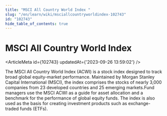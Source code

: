 ```yaml
---
title: "MSCI All Country World Index "
slug: "/en/learn/wiki/msciallcountryworldindex-102743"
id: "102743"
hide_table_of_contents: true
---
```



# MSCI All Country World Index 

<ArticleMeta id={102743} updatedAt={'2023-09-26 13:59:02'} />
<div className='border-solid border-b border-t-0 my-4 border-[var(--ifm-color-gray-300)]' />

The MSCI All Country World Index (ACWI) is a stock index designed to track broad global equity-market performance. Maintained by Morgan Stanley Capital International (MSCI), the index comprises the stocks of nearly 3,000 companies from 23 developed countries and 25 emerging markets.Fund managers use the MSCI ACWI as a guide for asset allocation and a benchmark for the performance of global equity funds. The index is also used as the basis for creating investment products such as exchange-traded funds (ETFs).
